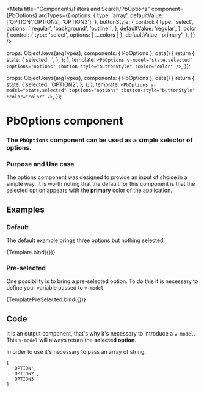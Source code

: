

<Meta
  title="Components/Filters and Search/PbOptions"
  component={PbOptions}
  argTypes={{
    options: {
      type: 'array',
      defaultValue: ['OPTION','OPTION2', 'OPTION3'],
    },
    buttonStyle: {
      control: {
        type: 'select',
        options: ['regular', 'background', 'outline'],
      },
      defaultValue: 'regular',
    },
    color: {
      control: { type: 'select', options: [ ...colors ] },
      defaultValue: 'primary',
    },
  }}
/>

  props: Object.keys(argTypes),
  components: { PbOptions },
  data() {
    return {
      state: {
        selected: '',
      },
    };
  },
  template: `
    <PbOptions
      v-model="state.selected"
      :options="options"
      :button-style="buttonStyle"
      :color="color"
    />
  `,
});

  props: Object.keys(argTypes),
  components: { PbOptions },
  data() {
    return {
      state: {
        selected: 'OPTION2',
      },
    };
  },
  template: `
    <PbOptions
      v-model="state.selected"
      :options="options"
      :button-style="buttonStyle"
      :color="color"
    />
  `,
});

# **PbOptions component**
### The `PbOptions` component can be used as a simple selector of options.

### Purpose and Use case

The options component was designed to provide an input of choice in a simple way.
It is worth noting that the default for this component is that the selected option appears
with the **primary** color of the application.

## Examples

### Default

The default example brings three options but nothing selected.

<Canvas>
  <Story name="Default" height="auto">
    {Template.bind({})}
  </Story>
</Canvas>

### Pre-selected

One possibility is to bring a pre-selected option.
To do this it is necessary to define your variable passed to `v-model`

<Canvas>
  <Story name="PreSelected" height="auto">
    {TemplatePreSelected.bind({})}
  </Story>
</Canvas>

## Code

It is an output component, that's why it's necessary to introduce a `v-model`.
This `v-model` will always return the **selected option**.

In order to use it's necessary to pass an array of string.

```
[
  'OPTION',
  'OPTION2',
  'OPTION3'
]
```
